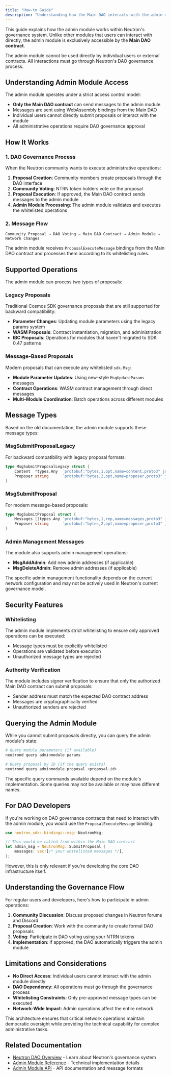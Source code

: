```yaml
---
title: "How-to Guide"
description: "Understanding how the Main DAO interacts with the admin module"
---
```


This guide explains how the admin module works within Neutron's governance system. Unlike other modules that users can interact with directly, the admin module is exclusively accessible by the **Main DAO contract**.

<Warning>
The admin module cannot be used directly by individual users or external contracts. All interactions must go through Neutron's DAO governance process.
</Warning>

## Understanding Admin Module Access

The admin module operates under a strict access control model:

- **Only the Main DAO contract** can send messages to the admin module
- Messages are sent using WebAssembly bindings from the Main DAO
- Individual users cannot directly submit proposals or interact with the module
- All administrative operations require DAO governance approval

## How It Works

### 1. DAO Governance Process

When the Neutron community wants to execute administrative operations:

1. **Proposal Creation**: Community members create proposals through the DAO interface
2. **Community Voting**: NTRN token holders vote on the proposal
3. **Proposal Execution**: If approved, the Main DAO contract sends messages to the admin module
4. **Admin Module Processing**: The admin module validates and executes the whitelisted operations

### 2. Message Flow

```
Community Proposal → DAO Voting → Main DAO Contract → Admin Module → Network Changes
```

The admin module receives `ProposalExecuteMessage` bindings from the Main DAO contract and processes them according to its whitelisting rules.

## Supported Operations

The admin module can process two types of proposals:

### Legacy Proposals

Traditional Cosmos SDK governance proposals that are still supported for backward compatibility:

- **Parameter Changes**: Updating module parameters using the legacy params system
- **WASM Proposals**: Contract instantiation, migration, and administration
- **IBC Proposals**: Operations for modules that haven't migrated to SDK 0.47 patterns

### Message-Based Proposals

Modern proposals that can execute any whitelisted `sdk.Msg`:

- **Module Parameter Updates**: Using new-style `MsgUpdateParams` messages
- **Contract Operations**: WASM contract management through direct messages
- **Multi-Module Coordination**: Batch operations across different modules

## Message Types

Based on the old documentation, the admin module supports these message types:

### MsgSubmitProposalLegacy

For backward compatibility with legacy proposal formats:

```go
type MsgSubmitProposalLegacy struct {
    Content  *types.Any  `protobuf:"bytes,1,opt,name=content,proto3" json:"content,omitempty"`
    Proposer string      `protobuf:"bytes,2,opt,name=proposer,proto3" json:"proposer,omitempty"`
}
```

### MsgSubmitProposal  

For modern message-based proposals:

```go
type MsgSubmitProposal struct {
    Messages []types.Any `protobuf:"bytes,1,rep,name=messages,proto3" json:"messages,omitempty"`
    Proposer string      `protobuf:"bytes,2,opt,name=proposer,proto3" json:"proposer,omitempty"`
}
```

### Admin Management Messages

The module also supports admin management operations:

- **MsgAddAdmin**: Add new admin addresses (if applicable)
- **MsgDeleteAdmin**: Remove admin addresses (if applicable)

<Note>
The specific admin management functionality depends on the current network configuration and may not be actively used in Neutron's current governance model.
</Note>

## Security Features

### Whitelisting

The admin module implements strict whitelisting to ensure only approved operations can be executed:

- Message types must be explicitly whitelisted
- Operations are validated before execution
- Unauthorized message types are rejected

### Authority Verification

The module includes signer verification to ensure that only the authorized Main DAO contract can submit proposals:

- Sender address must match the expected DAO contract address
- Messages are cryptographically verified
- Unauthorized senders are rejected

## Querying the Admin Module

While you cannot submit proposals directly, you can query the admin module's state:

```bash
# Query module parameters (if available)
neutrond query adminmodule params

# Query proposal by ID (if the query exists)
neutrond query adminmodule proposal <proposal-id>
```

<Note>
The specific query commands available depend on the module's implementation. Some queries may not be available or may have different names.
</Note>

## For DAO Developers

If you're working on DAO governance contracts that need to interact with the admin module, you would use the `ProposalExecuteMessage` binding:

```rust
use neutron_sdk::bindings::msg::NeutronMsg;

// This would be called from within the Main DAO contract
let admin_msg = NeutronMsg::SubmitProposal {
    messages: vec![/* your whitelisted messages */],
};
```

However, this is only relevant if you're developing the core DAO infrastructure itself.

## Understanding the Governance Flow

For regular users and developers, here's how to participate in admin operations:

1. **Community Discussion**: Discuss proposed changes in Neutron forums and Discord
2. **Proposal Creation**: Work with the community to create formal DAO proposals
3. **Voting**: Participate in DAO voting using your NTRN tokens
4. **Implementation**: If approved, the DAO automatically triggers the admin module

## Limitations and Considerations

- **No Direct Access**: Individual users cannot interact with the admin module directly
- **DAO Dependency**: All operations must go through the governance process
- **Whitelisting Constraints**: Only pre-approved message types can be executed
- **Network-Wide Impact**: Admin operations affect the entire network

This architecture ensures that critical network operations maintain democratic oversight while providing the technical capability for complex administrative tasks.

## Related Documentation

- [Neutron DAO Overview](/concepts/modular-governance) - Learn about Neutron's governance system
- [Admin Module Reference](/developers/modules/admin/reference) - Technical implementation details
- [Admin Module API](/developers/modules/admin/api) - API documentation and message formats 